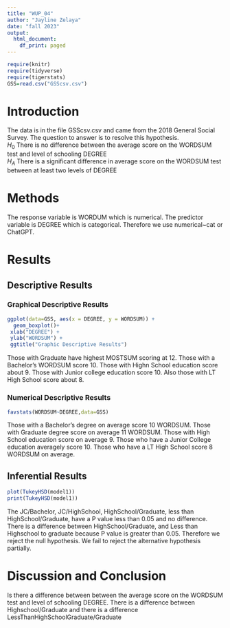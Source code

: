 ```yaml
---
title: "WUP_04"
author: "Jayline Zelaya"
date: "fall 2023"
output:
  html_document:
    df_print: paged
---
```


```r
require(knitr)
require(tidyverse)
require(tigerstats)
GSS=read.csv("GSScsv.csv")
```

# Introduction

<!--In this section you explain what you are trying to show.  Where did the data come from?  What is the research or other question you are trying to answer?!-->

The data is in the file GSScsv.csv and came from the 2018 General Social Survey.  The question to answer is to resolve this hypothesis.  
$H_0$ There is no difference between the average score on the WORDSUM test and level of schooling DEGREE  
$H_A$ There is a significant difference in average score on the WORDSUM test between at least two levels of DEGREE  

# Methods

<!--Mention that you intend to use chatGPT to the greatest extent possible. Give credit to chatGPT when you use it to create code in your report. Decide on your methods:  use "variable analysis" or other appropriate descriptors.  Make sure to choose at least one graphical method and at least one numerical method.!-->

The response variable is WORDUM which is numerical. The predictor variable is DEGREE which is categorical. Therefore we use numerical~cat or ChatGPT.


# Results

<!--Divide this section into two sub-sections:  One for your descriptive  results and one for your inferential results.!-->


## Descriptive Results

### Graphical Descriptive Results

<!--Graphical results here.  Make sure to show your code.  Provide appropriate labels for axes, giving units if possible, and provide a good title for the graph, too.  Use the graphical results to describe the patterns if any that exist in the data as focused toward the research question!-->

```r
ggplot(data=GSS, aes(x = DEGREE, y = WORDSUM)) +
  geom_boxplot()+
 xlab("DEGREE") +
 ylab("WORDSUM") +
 ggtitle("Graphic Descriptive Results")
```


Those with Graduate have highest MOSTSUM scoring at 12. Those with a Bachelor's WORDSUM score 10. Those with Highn School education score about 9. Those with Junior college education score 10. Also those with LT High School score about 8.

### Numerical Descriptive Results

<!--Numerical results go here. Use the numerical results to describe the patterns if any that exist in the data as focused toward the research question!-->

```r
favstats(WORDSUM~DEGREE,data=GSS)
```

Those with a Bachelor's degree on average score 10 WORDSUM. Those with Graduate degree score on average 11 WORDSUM. Those with High School education score on average 9. Those who have a Junior College education averagely score 10. Those who have a LT High School score 8 WORDSUM on average. 


## Inferential Results

<!--State hypothesis clearly.  Make sure your discussion of the inferential test covers all the aspects that the test output produces, such as test statistic, p-value etc.  Make a decision about the null hypothesis, explain the assumptions on which the selected test/procedure was based, and why the chosen procedure satisfys the assumptions and is appropriate to answer the research question!-->

```r
plot(TukeyHSD(model1))
print(TukeyHSD(model1))
```

The JC/Bachelor, JC/HighSchool, HighSchool/Graduate, less than HighSchool/Graduate, have a P value less than 0.05 and no difference. There is a difference between HighSchool/Graduate, and Less than Highschool to graduate because P value is greater than 0.05. Therefore we reject the null hypothesis. We fail to reject the alternative hypothesis partially.

# Discussion and Conclusion

<!--Discussion and conclusion here.  If you found a relationship be sure to consider whether the relationship occurs because one of the variavbles causes the other, or whether they perhasps are related for some other reason.  Watch the chapter 6 videos from the GeorgeTown videos collection.!-->

Is there a difference between between the average score on the WORDSUM test and level of schooling DEGREE.  There is a difference between Highschool/Graduate and there is a difference LessThanHighSchoolGraduate/Graduate

